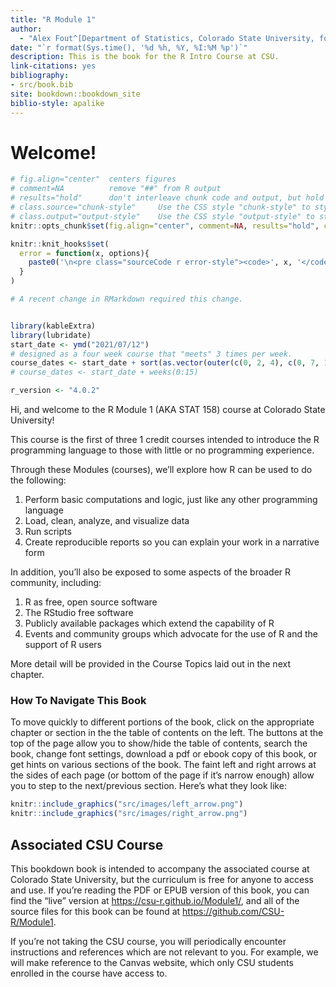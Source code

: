 ```yaml
--- 
title: "R Module 1"
author: 
  - "Alex Fout^[Department of Statistics, Colorado State University, fout@colostate.edu]"
date: "`r format(Sys.time(), '%d %h, %Y, %I:%M %p')`"
description: This is the book for the R Intro Course at CSU.
link-citations: yes
bibliography:
- src/book.bib
site: bookdown::bookdown_site
biblio-style: apalike
---
```



# Welcome!

```r
# fig.align="center"  centers figures
# comment=NA          remove "##" from R output
# results="hold"      don't interleave chunk code and output, but hold all output until end of chunk.
# class.source="chunk-style"     Use the CSS style "chunk-style" to style code chunks
# class.output="output-style"    Use the CSS style "output-style" to style output of code chunks
knitr::opts_chunk$set(fig.align="center", comment=NA, results="hold", class.source="chunk-style", class.output="output-style")

knitr::knit_hooks$set(
  error = function(x, options){
    paste0('\n<pre class="sourceCode r error-style"><code>', x, '</code></pre>')
  }
)

# A recent change in RMarkdown required this change. 


library(kableExtra)
library(lubridate)
start_date <- ymd("2021/07/12")
# designed as a four week course that "meets" 3 times per week.
course_dates <- start_date + sort(as.vector(outer(c(0, 2, 4), c(0, 7, 14, 21), "+")))
# course_dates <- start_date + weeks(0:15) 

r_version <- "4.0.2"
```

Hi, and welcome to the R Module 1 (AKA STAT 158) course at Colorado State University!

This course is the first of three 1 credit courses intended to introduce the R programming language to those with little or no programming experience.

Through these Modules (courses), we'll explore how R can be used to do the following:

1. Perform basic computations and logic, just like any other programming language
1. Load, clean, analyze, and visualize data
1. Run scripts
1. Create reproducible reports so you can explain your work in a narrative form

In addition, you'll also be exposed to some aspects of the broader R community, including:

1. R as free, open source software
1. The RStudio free software
1. Publicly available packages which extend the capability of R
1. Events and community groups which advocate for the use of R and the support of R users

More detail will be provided in the Course Topics laid out in the next chapter.

### How To Navigate This Book

To move quickly to different portions of the book, click on the appropriate chapter or section in the the table of contents on the left.
The buttons at the top of the page allow you to show/hide the table of contents, search the book, change font settings, download a pdf or ebook copy of this book, or get hints on various sections of the book.
The faint left and right arrows at the sides of each page (or bottom of the page if it's narrow enough) allow you to step to the next/previous section.
Here's what they look like:
```r
knitr::include_graphics("src/images/left_arrow.png")
knitr::include_graphics("src/images/right_arrow.png")
```

## Associated CSU Course

This bookdown book is intended to accompany the associated course at Colorado State University, but the curriculum is free for anyone to access and use.
If you're reading the PDF or EPUB version of this book, you can find the "live" version at [https://csu-r.github.io/Module1/](https://csu-r.github.io/Module1/), and all of the source files for this book can be found at [https://github.com/CSU-R/Module1](https://github.com/CSU-R/Module1).

If you're not taking the CSU course, you will periodically encounter instructions and references which are not relevant to you. For example, we will make reference to the Canvas website, which only CSU students enrolled in the course have access to.


